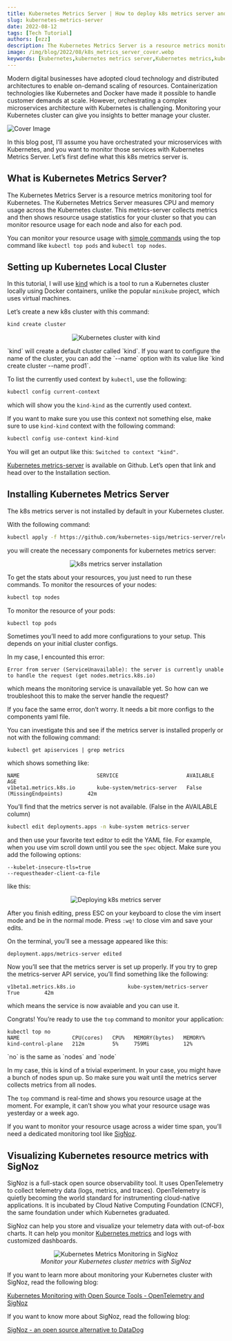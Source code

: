 ```yaml
---
title: Kubernetes Metrics Server | How to deploy k8s metrics server and use it for monitoring
slug: kubernetes-metrics-server
date: 2022-08-12
tags: [Tech Tutorial]
authors: [ezz]
description: The Kubernetes Metrics Server is a resource metrics monitoring tool for Kubernetes. The Kubernetes Metrics Server measures CPU and memory usage across the Kubernetes cluster...
image: /img/blog/2022/08/k8s_metrics_server_cover.webp
keywords: [kubernetes,kubernetes metrics server,Kubernetes metrics,kubernetes audit policy]
---
```

Modern digital businesses have adopted cloud technology and distributed architectures to enable on-demand scaling of resources. Containerization technologies like Kubernetes and Docker have made it possible to handle customer demands at scale. However, orchestrating a complex microservices architecture with Kubernetes is challenging. Monitoring your Kubernetes cluster can give you insights to better manage your cluster.




![Cover Image](/img/blog/2022/08/k8s_metrics_server_cover.webp)

In this blog post, I’ll assume you have orchestrated your microservices with Kubernetes, and you want to monitor those services with Kubernetes Metrics Server. Let’s first define what this k8s metrics server is.

## What is Kubernetes Metrics Server?

The Kubernetes Metrics Server is a resource metrics monitoring tool for Kubernetes. The Kubernetes Metrics Server measures CPU and memory usage across the Kubernetes cluster. This metrics-server collects metrics and then shows resource usage statistics for your cluster so that you can monitor resource usage for each node and also for each pod.

You can monitor your resource usage with [simple commands](https://signoz.io/blog/kubectl-top/) using the top command like `kubectl top pods` and `kubectl top nodes`.

## Setting up Kubernetes Local Cluster

In this tutorial, I will use <a href = "https://kind.sigs.k8s.io/" rel="noopener noreferrer nofollow" target="_blank">kind</a> which is a tool to run a Kubernetes cluster locally using Docker containers, unlike the popular `minikube` project, which uses virtual machines.

Let’s create a new k8s cluster with this command:

```bash
kind create cluster
```

<figure data-zoomable align='center'>
    <img src="/img/blog/2022/08/k8s_metrics_server01_kind.webp" alt="Kubernetes cluster with kind"/>
</figure>


<Admonition>
`kind` will create a default cluster called `kind`. If you want to configure the name of the cluster, you can add the `--name` option with its value like `kind create cluster --name prod1`.
</Admonition>

To list the currently used context by `kubectl`, use the following:

```bash
kubectl config current-context
```

which will show you the `kind-kind` as the currently used context.

If you want to make sure you use this context not something else, make sure to use `kind-kind` context with the following command:

```bash
kubectl config use-context kind-kind
```

You will get an output like this: `Switched to context "kind".`

<a href = "https://github.com/kubernetes-sigs/metrics-server" rel="noopener noreferrer nofollow" target="_blank">Kubernetes metrics-server</a> is available on Github. Let’s open that link and head over to the Installation section.

## Installing Kubernetes Metrics Server

The k8s metrics server is not installed by default in your Kubernetes cluster.

With the following command:

```bash
kubectl apply -f https://github.com/kubernetes-sigs/metrics-server/releases/latest/download/components.yaml
```

you will create the necessary components for kubernetes metrics server:

<figure data-zoomable align='center'>
    <img src="/img/blog/2022/08/k8s_metrics_server02_install.webp" alt="k8s metrics server installation"/>
</figure>


To get the stats about your resources, you just need to run these commands.
To monitor the resources of your nodes:

```bash
kubectl top nodes
```

To monitor the resource of your pods:

```bash
kubectl top pods
```

Sometimes you’ll need to add more configurations to your setup. This depends on your initial cluster configs.

In my case, I encounted this error:

```
Error from server (ServiceUnavailable): the server is currently unable to handle the request (get nodes.metrics.k8s.io)
```

which means the monitoring service is unavailable yet. So how can we troubleshoot this to make the server handle the request?

If you face the same error, don’t worry. It needs a bit more configs to the components yaml file.

You can investigate this and see if the metrics server is installed properly or not with the following command:

```
kubectl get apiservices | grep metrics
```

which shows something like:

```
NAME                         SERVICE                      AVAILABLE                       AGE
v1beta1.metrics.k8s.io       kube-system/metrics-server   False (MissingEndpoints)        42m
```

You’ll find that the metrics server is not available. (False in the AVAILABLE column)

```bash
kubectl edit deployments.apps -n kube-system metrics-server
```

and then use your favorite text editor to edit the YAML file. For example, when you use vim scroll down until you see the `spec` object. Make sure you add the following options:

```
--kubelet-insecure-tls=true
--requestheader-client-ca-file
```

like this:

<figure data-zoomable align='center'>
    <img src="/img/blog/2022/08/k8s_metrics_server03_deploy.webp" alt="Deploying k8s metrics server"/>
</figure>


After you finish editing, press ESC on your keyboard to close the vim insert mode and be in the normal mode. Press `:wq!` to close vim and save your edits.

On the terminal, you’ll see a message appeared like this:

```
deployment.apps/metrics-server edited
```

Now you’ll see that the metrics server is set up properly. If you try to grep the metrics-server API service, you’ll find something like the following:

```
v1beta1.metrics.k8s.io                 kube-system/metrics-server   True        42m
```

which means the service is now avaiable and you can use it.

Congrats! You’re ready to use the `top` command to monitor your application:

```
kubectl top no
NAME                 CPU(cores)   CPU%   MEMORY(bytes)   MEMORY%
kind-control-plane   212m         5%     759Mi           12%
```

<Admonition>
`no` is the same as `nodes` and `node`
</Admonition>

In my case, this is kind of a trivial experiment. In your case, you might have a bunch of nodes spun up. So make sure you wait until the metrics server collects metrics from all nodes.

The `top` command is real-time and shows you resource usage at the moment. For example, it can’t show you what your resource usage was yesterday or a week ago.

If you want to monitor your resource usage across a wider time span, you’ll need a dedicated monitoring tool like [SigNoz](https://signoz.io/).

## Visualizing Kubernetes resource metrics with SigNoz

SigNoz is a full-stack open source observability tool. It uses OpenTelemetry to collect telemetry data (logs, metrics, and traces). OpenTelemetry is quietly becoming the world standard for instrumenting cloud-native applications. It is incubated by Cloud Native Computing Foundation (CNCF), the same foundation under which Kubernetes graduated.

SigNoz can help you store and visualize your telemetry data with out-of-box charts. It can help you monitor [Kubernetes metrics](https://signoz.io/blog/kubernetes-monitoring/) and logs with customized dashboards.

<figure data-zoomable align='center'>
    <img src="/img/blog/2022/08/kubelet_metrics_signoz.webp" alt="Kubernetes Metrics Monitoring in SigNoz"/>
    <figcaption><i>Monitor your Kubernetes cluster metrics with SigNoz</i></figcaption>
</figure>


If you want to learn more about monitoring your Kubernetes cluster with SigNoz, read the following blog:

[Kubernetes Monitoring with Open Source Tools - OpenTelemetry and SigNoz](https://signoz.io/blog/kubernetes-monitoring/)

If you want to know more about SigNoz, read the following blog:

[SigNoz - an open source alternative to DataDog](https://signoz.io/blog/open-source-datadog-alternative/)